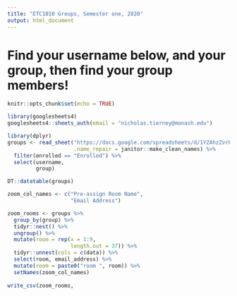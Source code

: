 ```yaml
---
title: "ETC1010 Groups, Semester one, 2020"
output: html_document
---
```


# Find your username below, and your group, then find your group members!

```r
knitr::opts_chunk$set(echo = TRUE)
```

```r
library(googlesheets4)
googlesheets4::sheets_auth(email = "nicholas.tierney@monash.edu")

library(dplyr)
groups <- read_sheet("https://docs.google.com/spreadsheets/d/1YZAhzZvrPyIPHsTl0MGsLiNzL4U1s2-AbdO0SdFufyk/edit#gid=0",
                     .name_repair = janitor::make_clean_names) %>% 
  filter(enrolled == "Enrolled") %>% 
  select(username,
         group)
```

```r
DT::datatable(groups)
```

```r

zoom_col_names <- c("Pre-assign Room Name",
                    "Email Address")

zoom_rooms <- groups %>% 
  group_by(group) %>% 
  tidyr::nest() %>%
  ungroup() %>% 
  mutate(room = rep(x = 1:9,
                    length.out = 37)) %>% 
  tidyr::unnest(cols = c(data)) %>% 
  select(room, email_address) %>% 
  mutate(room = paste0("room ", room)) %>% 
  setNames(zoom_col_names)
  
write_csv(zoom_rooms, 
```


